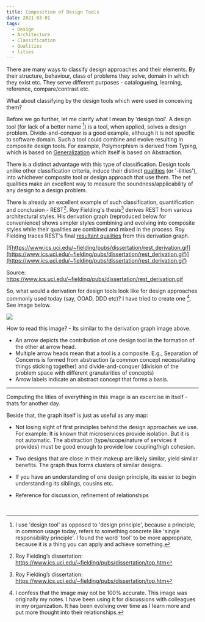 ```yaml
---
title: Composition of Design Tools
date: 2021-03-01
tags:
  - Design
  - Architecture
  - Classification
  - Qualities
  - lities
---
```

There are many ways to classify design approaches and their elements. By their structure, behaviour, class of problems they solve, domain in which they exist etc. They serve different purposes - catalogueing, learning, reference, compare/contrast etc.

What about classifying by the design tools which were used in conceiving them? 

Before we go further, let me clarify what I mean by 'design tool'. A design tool (for lack of a better name [^2]) is a tool, when applied, solves a design problem. Divide-and-conquer is a good example, although it is not specific to software domain. Such a tool could combine and evolve resulting in composite design tools. For example, Polymorphism is derived from Typing, which is based on [Generalization](https://en.wikipedia.org/wiki/Generalization) which itself is based on Abstraction. 

There is a distinct advantage with this type of classification. Design tools unlike other classification criteria, induce their distinct [qualities](https://en.wikipedia.org/wiki/List_of_system_quality_attributes) (or '-ilities'), into whichever composite tool or design approach that use them. The net qualities make an excellent way to measure the soundness/applicability of any design to a design problem. 

There is already an excellent example of such classification, quantification and conclusion - REST[^1]. Roy Fielding's thesis[^1] derives REST from various architectural styles. His derivation graph (reproduced below for convenience) shows simpler styles combining and evolving into composite styles while their qualities are combined and mixed in the process. Roy Fielding traces REST's final [resultant qualities](https://www.ics.uci.edu/~fielding/pubs/dissertation/net_arch_styles.htm#sec_3_9) from this derivation graph.

[![https://www.ics.uci.edu/~fielding/pubs/dissertation/rest_derivation.gif](https://www.ics.uci.edu/~fielding/pubs/dissertation/rest_derivation.gif)](https://www.ics.uci.edu/~fielding/pubs/dissertation/rest_derivation.gif)

Source: https://www.ics.uci.edu/~fielding/pubs/dissertation/rest_derivation.gif

So, what would a derivation for design tools look like for design approaches commonly used today (say, OOAD, DDD etc)? I have tried to create one [^3]. See image below.

![](./designimages/tools.png)

How to read this image? - Its similar to the derivation graph image above.
- An arrow depicts the contribution of one design tool in the formation of the other at arrow head.
- Multiple arrow heads mean that a tool is a composite. E.g., Separation of Concerns is formed from abstraction (a common concept necessitating things sticking together) and divide-and-conquer (division of the problem space with different granularities of concepts)
- Arrow labels indicate an abstract concept that forms a basis.

----

Computing the lities of everything in this image is an excercise in itself - thats for another day.

Beside that, the graph itself is just as useful as any map:

- Not losing sight of first principles behind the design approaches we use. For example:
It is known that microservices provide isolation. But it is not automatic. The abstraction (type/scope/nature of services it provides) must be good enough to provide low coupling/high cohesion.

- Two designs that are close in their makeup are likely similar, yield similar benefits. The graph thus forms clusters of similar designs. 

- If you have an understanding of one design principle, its easier to begin understanding its siblings, cousins etc.

- Reference for discussion, refinement of relationships

<br/>


[^1]: Roy Fielding’s dissertation: https://www.ics.uci.edu/~fielding/pubs/dissertation/top.htm

[^2]: I use 'design tool' as opposed to 'design principle', because a principle, in common usage today, refers to something concrete like 'single responsibility principle'. I found the word 'tool' to be more appropriate, because it is a thing you can apply and achieve something.

[^3]: I confess that the image may not be 100% accurate. This image was originally my notes. I have been using it for discussions with colleagues in my organization. It has been evolving over time as I learn more and put more thought into their relationships.